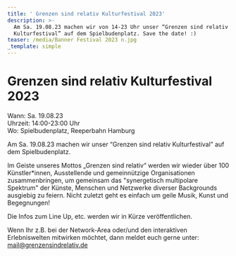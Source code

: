 ```yaml
---
title: ' Grenzen sind relativ Kulturfestival 2023'
description: >-
  Am Sa. 19.08.23 machen wir von 14-23 Uhr unser “Grenzen sind relativ
  Kulturfestival” auf dem Spielbudenplatz. Save the date! :)
teaser: /media/Banner Festival 2023 n.jpg
_template: simple
---
```


# Grenzen sind relativ Kulturfestival 2023

Wann: Sa. 19.08.23\
Uhrzeit: 14:00-23:00 Uhr\
Wo: Spielbudenplatz, Reeperbahn Hamburg

Am Sa. 19.08.23 machen wir unser “Grenzen sind relativ Kulturfestival” auf dem Spielbudenplatz.

Im Geiste unseres Mottos „Grenzen sind relativ“ werden wir wieder über 100 Künstler\*innen, Ausstellende und gemeinnützige Organisationen zusammenbringen, um gemeinsam das "synergetisch multipolare Spektrum" der Künste, Menschen und Netzwerke diverser Backgrounds ausgiebig zu feiern. Nicht zuletzt geht es einfach um geile Musik, Kunst und Begegnungen!

Die Infos zum Line Up, etc. werden wir in Kürze veröffentlichen.

Wenn Ihr z.B. bei der Network-Area oder/und den interaktiven Erlebniswelten mitwirken möchtet, dann meldet euch gerne unter: mail@grenzensindrelativ.de

